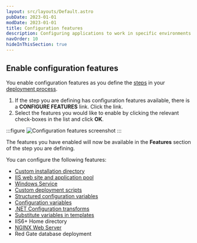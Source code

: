 ```yaml
---
layout: src/layouts/Default.astro
pubDate: 2023-01-01
modDate: 2023-01-01
title: Configuration features
description: Configuring applications to work in specific environments is an essential part of deploying applications with Octopus Deploy and this can include updating database connection strings and app settings.
navOrder: 10
hideInThisSection: true
---
```


<ConfigurationFeatures />

## Enable configuration features

You enable configuration features as you define the [steps](/docs/projects/steps/) in your [deployment process](/docs/projects/deployment-process).

1. If the step you are defining has configuration features available, there is a **CONFIGURE FEATURES** link. Click the link.
1. Select the features you would like to enable by clicking the relevant check-boxes in the list and click **OK**.

:::figure
![Configuration features screenshot](/docs/img/projects/steps/configuration-features/images/configuration-features.png)
:::

The features you have enabled will now be available in the **Features** section of the step you are defining.

You can configure the following features:

- [Custom installation directory](/docs/projects/steps/configuration-features/custom-installation-directory)
- [IIS web site and application pool](/docs/projects/steps/configuration-features/iis-website-and-application-pool)
- [Windows Service](/docs/projects/steps/configuration-features/windows-services)
- [Custom deployment scripts](/docs/deployments/custom-scripts)
- [Structured configuration variables](/docs/projects/steps/configuration-features/structured-configuration-variables-feature)
- [Configuration variables](/docs/projects/steps/configuration-features/xml-configuration-variables-feature)
- [.NET Configuration transforms](/docs/projects/steps/configuration-features/configuration-transforms)
- [Substitute variables in templates](/docs/projects/steps/configuration-features/substitute-variables-in-templates)
- IIS6+ Home directory
- [NGINX Web Server](/docs/projects/steps/configuration-features/nginx-web-server)
- Red Gate database deployment
